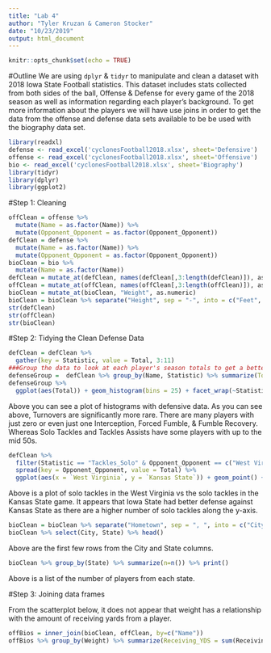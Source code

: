 ```yaml
---
title: "Lab 4"
author: "Tyler Kruzan & Cameron Stocker"
date: "10/23/2019"
output: html_document
---
```


```r
knitr::opts_chunk$set(echo = TRUE)
```

#Outline
We are using `dplyr` & `tidyr` to manipulate and clean a dataset with 2018 Iowa State Football statistics. This dataset includes stats collected from both sides of the ball, Offense & Defense for every game of the 2018 season as well as information regarding each player's background. To get more information about the players we will have use joins in order to get the data from the offense and defense data sets available to be be used with the biography data set. 

```r
library(readxl)
defense <- read_excel('cyclonesFootball2018.xlsx', sheet='Defensive')
offense <- read_excel('cyclonesFootball2018.xlsx', sheet='Offensive')
bio <- read_excel('cyclonesFootball2018.xlsx', sheet='Biography')
library(tidyr)
library(dplyr)
library(ggplot2)
```


#Step 1: Cleaning
```r
offClean = offense %>%
  mutate(Name = as.factor(Name)) %>%
  mutate(Opponent_Opponent = as.factor(Opponent_Opponent))
defClean = defense %>%
  mutate(Name = as.factor(Name)) %>%
  mutate(Opponent_Opponent = as.factor(Opponent_Opponent))
bioClean = bio %>%
  mutate(Name = as.factor(Name))
defClean = mutate_at(defClean, names(defClean[,3:length(defClean)]), as.numeric)
offClean = mutate_at(offClean, names(offClean[,3:length(offClean)]), as.numeric)
bioClean = mutate_at(bioClean, "Weight", as.numeric)
bioClean = bioClean %>% separate("Height", sep = "-", into = c("Feet", "inches")) %>% mutate_at(c("Feet", "inches"), as.numeric) %>% mutate(Height = Feet*12 + inches) %>% select(-Feet,-inches)
str(defClean)
str(offClean)
str(bioClean)
```

#Step 2: Tidying the Clean Defense Data
```r
defClean = defClean %>%
  gather(key = Statistic, value = Total, 3:11)
###Group the data to look at each player's season totals to get a better idea of which statistics are more rare
defenseGroup =  defClean %>% group_by(Name, Statistic) %>% summarize(Total = sum(Total))
defenseGroup %>% 
  ggplot(aes(Total)) + geom_histogram(bins = 25) + facet_wrap(~Statistic) + labs(title = "Histogram of the total number of each Defensive Statistic for each player during the season")
```

Above you can see a plot of histograms with defensive data. As you can see above, Turnovers are significantly more rare. There are many players with just zero or even just one Interception, Forced Fumble, & Fumble Recovery. Whereas Solo Tackles and Tackles Assists have some players with up to the mid 50s. 


```r
defClean %>%
  filter(Statistic == "Tackles_Solo" & Opponent_Opponent == c("West Virginia","Kansas State")) %>%
  spread(key = Opponent_Opponent, value = Total) %>%
  ggplot(aes(x = `West Virginia`, y = `Kansas State`)) + geom_point() + labs(title = "Solo Tackles in West Virginia game vs Solo Tackles in Kansas State game")
```

Above is a plot of solo tackles in the West Virginia vs the solo tackles in the Kansas State game. It appears that Iowa State had better defense against Kansas State as there are a higher number of solo tackles along the y-axis.

```r
bioClean = bioClean %>% separate("Hometown", sep = ", ", into = c("City", "State"))
bioClean %>% select(City, State) %>% head()
```

Above are the first few rows from the City and State columns.

```r
bioClean %>% group_by(State) %>% summarize(n=n()) %>% print()
```

Above is a list of the number of players from each state.

#Step 3: Joining data frames

From the scatterplot below, it does not appear that weight has a relationship with the amount of receiving yards from a player.

```r
offBios = inner_join(bioClean, offClean, by=c("Name"))
offBios %>% group_by(Weight) %>% summarize(Receiving_YDS = sum(Receiving_YDS)) %>% ggplot(aes(Weight, Receiving_YDS)) + geom_point() + labs(title = "The weight of a player vs their receiving yards from the year")
```






